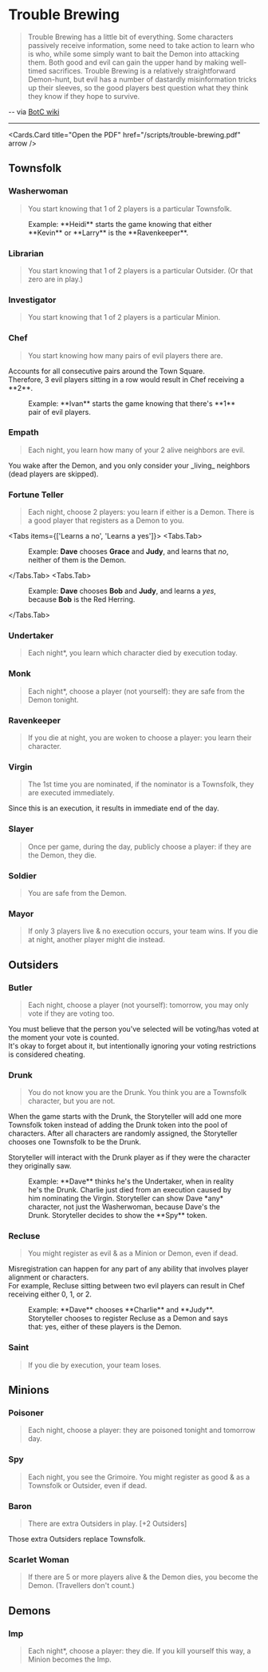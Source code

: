 
[comment]: # (This is a programatically generated file. Don't edit it here.)


# Trouble Brewing

>Trouble Brewing has a little bit of everything. Some characters passively receive information, some need to take action to learn who is who, while some simply want to bait the Demon into attacking them. Both good and evil can gain the upper hand by making well-timed sacrifices. Trouble Brewing is a relatively straightforward Demon-hunt, but evil has a number of dastardly misinformation tricks up their sleeves, so the good players best question what they think they know if they hope to survive.

-- via [BotC wiki](https://wiki.bloodontheclocktower.com/Trouble_Brewing)


---

<Cards.Card
  title="Open the PDF"
  href="/scripts/trouble-brewing.pdf"
  arrow
/>

## Townsfolk

### Washerwoman

> You start knowing that 1 of 2 players is a particular Townsfolk.

<figure>
  <ImageZoom src="/examples/washerwoman.png" width={600} height={600} />
  <figcaption>Example: **Heidi** starts the game knowing that either **Kevin** or **Larry** is the **Ravenkeeper**.</figcaption>
</figure>

### Librarian

> You start knowing that 1 of 2 players is a particular Outsider. (Or that zero are in play.)



### Investigator

> You start knowing that 1 of 2 players is a particular Minion.



### Chef

> You start knowing how many pairs of evil players there are.

<Callout type="info">
  Accounts for all consecutive pairs around the Town Square.<br/>
  Therefore, 3 evil players sitting in a row would result in Chef receiving a **2**.
</Callout>

<figure>
  <ImageZoom src="/examples/chef-1.png" width={600} height={600} />
  <figcaption>Example: **Ivan** starts the game knowing that there's **1** pair of evil players.</figcaption>
</figure>

### Empath

> Each night, you learn how many of your 2 alive neighbors are evil.

<Callout type="info">
  You wake after the Demon, and you only consider your _living_ neighbors (dead players are skipped).
</Callout>

### Fortune Teller

> Each night, choose 2 players: you learn if either is a Demon. There is a good player that registers as a Demon to you.

<Tabs items={['Learns a no', 'Learns a yes']}>
  <Tabs.Tab>
    <figure>
      <ImageZoom src="/examples/fortuneteller-no.png" width={600} height={600} />
      <figcaption>Example: **Dave** chooses **Grace** and **Judy**, and learns that *no*, neither of them is the Demon.</figcaption>
    </figure>
  </Tabs.Tab>
  <Tabs.Tab>
    <figure>
      <ImageZoom src="/examples/fortuneteller-yes-red-herring.png" width={600} height={600} />
      <figcaption>Example: **Dave** chooses **Bob** and **Judy**, and learns a *yes*, because **Bob** is the Red Herring.</figcaption>
    </figure>
  </Tabs.Tab>
</Tabs>

### Undertaker

> Each night*, you learn which character died by execution today.



### Monk

> Each night*, choose a player (not yourself): they are safe from the Demon tonight.



### Ravenkeeper

> If you die at night, you are woken to choose a player: you learn their character.



### Virgin

> The 1st time you are nominated, if the nominator is a Townsfolk, they are executed immediately.

<Callout type="info">
  Since this is an execution, it results in immediate end of the day.
</Callout>


### Slayer

> Once per game, during the day, publicly choose a player: if they are the Demon, they die.



### Soldier

> You are safe from the Demon.



### Mayor

> If only 3 players live & no execution occurs, your team wins. If you die at night, another player might die instead.



## Outsiders

### Butler

> Each night, choose a player (not yourself): tomorrow, you may only vote if they are voting too.

<Callout type="info">
  You must believe that the person you've selected will be voting/has voted at the moment your vote is counted.<br/>
  It's okay to forget about it, but intentionally ignoring your voting restrictions is considered cheating.
</Callout>

### Drunk

> You do not know you are the Drunk. You think you are a Townsfolk character, but you are not.

<Callout type="info">
  When the game starts with the Drunk, the Storyteller will add one more Townsfolk token instead of adding the Drunk token into the pool of characters. After all characters are randomly assigned, the Storyteller chooses one Townsfolk to be the Drunk.

  Storyteller will interact with the Drunk player as if they were the character they originally saw.
</Callout>

<figure>
  <ImageZoom src="/examples/drunk.png" width={600} height={600} />
  <figcaption>Example: **Dave** thinks he's the Undertaker, when in reality he's the Drunk. Charlie just died from an execution caused by him nominating the Virgin. Storyteller can show Dave *any* character, not just the Washerwoman, because Dave's the Drunk. Storyteller decides to show the **Spy** token.</figcaption>
</figure>


### Recluse

> You might register as evil & as a Minion or Demon, even if dead.

<Callout type="info">
  Misregistration can happen for any part of any ability that involves player alignment or characters.<br/>
  For example, Recluse sitting between two evil players can result in Chef receiving either 0, 1, or 2.
</Callout>

<figure>
  <ImageZoom src="/examples/recluse.png" width={600} height={600} />
  <figcaption>Example: **Dave** chooses **Charlie** and **Judy**. Storyteller chooses to register Recluse as a Demon and says that: yes, either of these players is the Demon.</figcaption>
</figure>

### Saint

> If you die by execution, your team loses.



## Minions

### Poisoner

> Each night, choose a player: they are poisoned tonight and tomorrow day.



### Spy

> Each night, you see the Grimoire. You might register as good & as a Townsfolk or Outsider, even if dead.



### Baron

> There are extra Outsiders in play. [+2 Outsiders]

<Callout type="info">
  Those extra Outsiders replace Townsfolk.
</Callout>


### Scarlet Woman

> If there are 5 or more players alive & the Demon dies, you become the Demon. (Travellers don't count.)



## Demons

### Imp

> Each night*, choose a player: they die. If you kill yourself this way, a Minion becomes the Imp.




